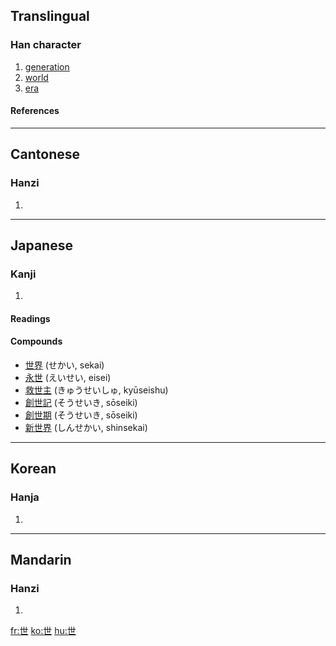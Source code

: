 {{see|丗}}<!-- may be replaced by zh-forms -->

==Translingual==
{{stroke order|type=animate}}
===Han character===
{{Han char|rn=1|rad=一|as=04|sn=5|four=4471<sub>7</sub>|canj=心廿 (PT)}}
# [[generation]]
# [[world]]
# [[era]]
====References====
{{Han ref|kx=0077.110|dkj=00031|dj=0155.020|hdz=10014.060|uh=4E16|ud=19990|bh=A540|bd=42304}}
----

==Cantonese==
===Hanzi===
{{yue-hanzi|jyut=|y=sai3}}
# {{defn|Cantonese}}
----
==Japanese==

===Kanji===
{{ja-kanji|grade=3|rs=一04}}

# {{defn|Japanese}}

====Readings====
{{ja-readings|on=[[せ]] (se), [[せい]] (sei)|kun=[[よ]] (yo)}}

====Compounds====
*[[世界]] (せかい, sekai)
*[[永世]] (えいせい, eisei)
*[[救世主]] (きゅうせいしゅ, kyūseishu)
*[[創世記]] (そうせいき, sōseiki)
*[[創世期]] (そうせいき, sōseiki)
*[[新世界]] (しんせかい, shinsekai)

----

==Korean==
===Hanja===
{{ko-hanja|hangeul=세|rv=se|mr=se}}
# {{defn|Korean}}
----
==Mandarin==
===Hanzi===
{{cmn-hanzi|pin=[[shì]] ([[shi4]])|wg=shih<sup>4</sup>}}
# {{defn|Mandarin}}

[[fr:世]]
[[ko:世]]
[[hu:世]]